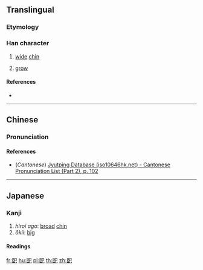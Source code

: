 ==Translingual==

===Etymology===
{{Han compound|𦣞|巳|c1=s|c2=p|t1=chin|ls=psc}}

===Han character===
{{Han char|rn=49|rad=己|as=06|sn=9|four=|canj=SLRU|ids=⿰𦣝巳}}

# {{context|archaic|lang=mul}} [[wide]] [[chin]]
# [[grow]]

====References====
* {{Han ref|kx=0327.100|dkj=08757|dj=0631.160|hdz=20986.080|uh=5DF8|ud=24056}}

----

==Chinese==
{{zh-forms}}

===Pronunciation===
{{zh-pron
|m=yí
|c=ji4
|mc=y
|oc=y
|ma=
|cat=v
}}

====References====
* (''Cantonese'') [http://www.iso10646hk.net/jp/document/download.jsp Jyutping Database (iso10646hk.net) - Cantonese Pronunciation List (Part 2), p. 102]

----

==Japanese==

===Kanji===
{{ja-kanji|grade=uc|rs=己06}}

# ''hiroi ago'': [[broad]] [[chin]] {{context|archaic|lang=ja}}
# ''ōkii'': [[big]]

====Readings====
{{ja-readings
|on=[[い]] (i), [[き]] (ki)
|kun=[[ひろいあご]] (hiroi ago), [[おおきい]] (ōkii)
}}

[[fr:巸]]
[[hu:巸]]
[[pl:巸]]
[[th:巸]]
[[zh:巸]]